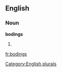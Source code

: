 
==English==

===Noun===
'''bodings'''

# {{plural of|[[boding]]}}

[[Category:English plurals]]

[[fr:bodings]]
